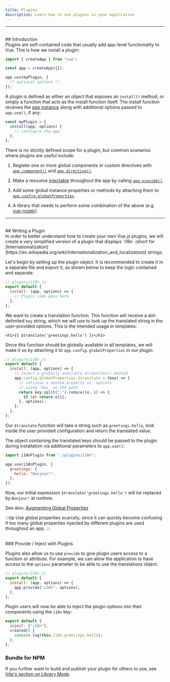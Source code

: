 ```yaml
---
title: Plugins
description: Learn how to use plugins in your application
---
```


---

<br />
## Introduction
<br />
Plugins are self-contained code that usually add app-level functionality to Vue.
This is how we install a plugin:

```js
import { createApp } from "vue";

const app = createApp({});

app.use(myPlugin, {
  /* optional options */
});
```

A plugin is defined as either an object that exposes an `install()` method, or simply a function that acts as the install function itself. The install function receives the [app instance](/api/application) along with additional options passed to `app.use()`, if any:

```js
const myPlugin = {
  install(app, options) {
    // configure the app
  },
};
```

There is no strictly defined scope for a plugin, but common scenarios where plugins are useful include:

1. Register one or more global components or custom directives with [`app.component()`](/api/application#app-component) and [`app.directive()`](/api/application#app-directive).

2. Make a resource [injectable](/guide/components/provide-inject) throughout the app by calling [`app.provide()`](/api/application#app-provide).

3. Add some global instance properties or methods by attaching them to [`app.config.globalProperties`](/api/application#app-config-globalproperties).

4. A library that needs to perform some combination of the above (e.g. [vue-router](https://github.com/vuejs/vue-router-next)).

---

<br />
## Writing a Plugin
<br />
In order to better understand how to create your own Vue.js plugins, we will create
a very simplified version of a plugin that displays `i18n` (short for [Internationalization](https://en.wikipedia.org/wiki/Internationalization_and_localization))
strings.

Let's begin by setting up the plugin object. It is recommended to create it in a separate file and export it, as shown below to keep the logic contained and separate.

```js
// plugins/i18n.js
export default {
  install: (app, options) => {
    // Plugin code goes here
  },
};
```

We want to create a translation function. This function will receive a dot-delimited `key` string, which we will use to look up the translated string in the user-provided options. This is the intended usage in templates:

```vue-html
<h1>{{ $translate('greetings.hello') }}</h1>
```

Since this function should be globally available in all templates, we will make it so by attaching it to `app.config.globalProperties` in our plugin:

```js {4-11}
// plugins/i18n.js
export default {
  install: (app, options) => {
    // inject a globally available $translate() method
    app.config.globalProperties.$translate = (key) => {
      // retrieve a nested property in `options`
      // using `key` as the path
      return key.split(".").reduce((o, i) => {
        if (o) return o[i];
      }, options);
    };
  },
};
```

Our `$translate` function will take a string such as `greetings.hello`, look inside the user provided configuration and return the translated value.

The object containing the translated keys should be passed to the plugin during installation via additional parameters to `app.use()`:

```js
import i18nPlugin from "./plugins/i18n";

app.use(i18nPlugin, {
  greetings: {
    hello: "Bonjour!",
  },
});
```

Now, our initial expression `$translate('greetings.hello')` will be replaced by `Bonjour!` at runtime.

See also: [Augmenting Global Properties](/guide/typescript/options-api#augmenting-global-properties) <sup class="vt-badge ts" />

:::tip
Use global properties scarcely, since it can quickly become confusing if too many global properties injected by different plugins are used throughout an app.
:::

<br />
### Provide / Inject with Plugins

Plugins also allow us to use `provide` to give plugin users access to a function or attribute. For example, we can allow the application to have access to the `options` parameter to be able to use the translations object.

```js {10}
// plugins/i18n.js
export default {
  install: (app, options) => {
    app.provide("i18n", options);
  },
};
```

Plugin users will now be able to inject the plugin options into their components using the `i18n` key:

<div class="composition-api">

</div>
<div class="options-api">

```js
export default {
  inject: ["i18n"],
  created() {
    console.log(this.i18n.greetings.hello);
  },
};
```

</div>

### Bundle for NPM

If you further want to build and publish your plugin for others to use, see [Vite's section on Library Mode](https://vitejs.dev/guide/build.html#library-mode).
